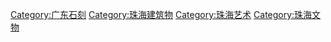 [[Category:广东石刻|Category:广东石刻]]
[[Category:珠海建筑物|Category:珠海建筑物]]
[[Category:珠海艺术|Category:珠海艺术]]
[[Category:珠海文物|Category:珠海文物]]